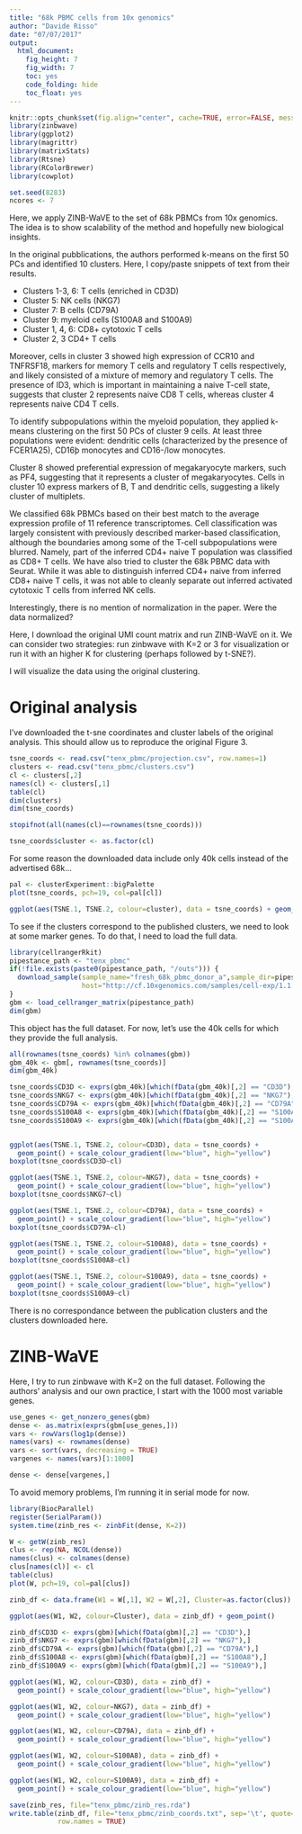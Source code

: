 ```yaml
---
title: "68k PBMC cells from 10x genomics"
author: "Davide Risso"
date: "07/07/2017"
output: 
  html_document: 
    fig_height: 7
    fig_width: 7
    toc: yes
    code_folding: hide
    toc_float: yes
---
```


```r
knitr::opts_chunk$set(fig.align="center", cache=TRUE, error=FALSE, message=FALSE, warning=TRUE)
library(zinbwave)
library(ggplot2)
library(magrittr)
library(matrixStats)
library(Rtsne)
library(RColorBrewer)
library(cowplot)

set.seed(8283)
ncores <- 7
```

Here, we apply ZINB-WaVE to the set of 68k PBMCs from 10x genomics. The idea is
to show scalability of the method and hopefully new biological insights.

In the original pubblications, the authors performed k-means on the first 50 PCs
and identified 10 clusters. Here, I copy/paste snippets of text from their results.

- Clusters 1-3, 6: T cells (enriched in CD3D)
- Cluster 5: NK cells (NKG7)
- Cluster 7: B cells (CD79A)
- Cluster 9: myeloid cells (S100A8 and S100A9)
- Cluster 1, 4, 6: CD8+ cytotoxic T cells
- Cluster 2, 3 CD4+ T cells

Moreover, cells in cluster 3 showed high expression of CCR10 and TNFRSF18, markers for memory T cells and regulatory T cells respectively, and likely consisted of a mixture of memory and regulatory T cells. The presence of ID3, which is important in maintaining a naive T-cell state, suggests that cluster 2 represents naive CD8 T cells, whereas cluster 4 represents naive CD4 T cells.

To identify subpopulations within the myeloid population, they applied k-means clustering on the first 50 PCs of cluster 9 cells. At least three populations were evident: dendritic cells (characterized by the presence of FCER1A25), CD16þ monocytes and CD16-/low monocytes.

Cluster 8 showed preferential expression of megakaryocyte markers, such as PF4, suggesting that it represents a cluster of megakaryocytes. Cells in cluster 10 express markers of B, T and dendritic cells, suggesting a likely cluster of multiplets.

We classified 68k PBMCs based on their best match to the average expression profile of 11 reference transcriptomes. Cell classification was largely consistent with previously described marker-based classification, although the boundaries among some of the T-cell subpopulations were blurred. Namely, part of the inferred CD4+ naive T population was classified as CD8+ T cells. We have also tried to cluster the 68k PBMC data with Seurat. While it was able to distinguish inferred CD4+ naive from inferred CD8+ naive T cells, it was not able to cleanly separate out inferred activated cytotoxic T cells from inferred NK cells.

Interestingly, there is no mention of normalization in the paper. Were the data normalized?

Here, I download the original UMI count matrix and run ZINB-WaVE on it. We can consider two strategies: run zinbwave with K=2 or 3 for visualization or run it with an higher K for clustering (perhaps followed by t-SNE?).

I will visualize the data using the original clustering.

# Original analysis

I've downloaded the t-sne coordinates and cluster labels of the original analysis.
This should allow us to reproduce the original Figure 3.

```r
tsne_coords <- read.csv("tenx_pbmc/projection.csv", row.names=1)
clusters <- read.csv("tenx_pbmc/clusters.csv")
cl <- clusters[,2]
names(cl) <- clusters[,1]
table(cl)
dim(clusters)
dim(tsne_coords)

stopifnot(all(names(cl)==rownames(tsne_coords)))

tsne_coords$cluster <- as.factor(cl)
```

For some reason the downloaded data include only 40k cells instead of the advertised 68k...

```r
pal <- clusterExperiment::bigPalette
plot(tsne_coords, pch=19, col=pal[cl])

ggplot(aes(TSNE.1, TSNE.2, colour=cluster), data = tsne_coords) + geom_point()
```

To see if the clusters correspond to the published clusters, we need to look at
some marker genes. To do that, I need to load the full data.

```r
library(cellrangerRkit)
pipestance_path <- "tenx_pbmc"
if(!file.exists(paste0(pipestance_path, "/outs"))) {
  download_sample(sample_name="fresh_68k_pbmc_donor_a",sample_dir=pipestance_path,
                  host="http://cf.10xgenomics.com/samples/cell-exp/1.1.0/")
}
gbm <- load_cellranger_matrix(pipestance_path)
dim(gbm)
```

This object has the full dataset. For now, let's use the 40k cells for which they
provide the full analysis.

```r
all(rownames(tsne_coords) %in% colnames(gbm))
gbm_40k <- gbm[, rownames(tsne_coords)]
dim(gbm_40k)

tsne_coords$CD3D <- exprs(gbm_40k)[which(fData(gbm_40k)[,2] == "CD3D"),]
tsne_coords$NKG7 <- exprs(gbm_40k)[which(fData(gbm_40k)[,2] == "NKG7"),]
tsne_coords$CD79A <- exprs(gbm_40k)[which(fData(gbm_40k)[,2] == "CD79A"),]
tsne_coords$S100A8 <- exprs(gbm_40k)[which(fData(gbm_40k)[,2] == "S100A8"),]
tsne_coords$S100A9 <- exprs(gbm_40k)[which(fData(gbm_40k)[,2] == "S100A9"),]


ggplot(aes(TSNE.1, TSNE.2, colour=CD3D), data = tsne_coords) + 
  geom_point() + scale_colour_gradient(low="blue", high="yellow")
boxplot(tsne_coords$CD3D~cl)

ggplot(aes(TSNE.1, TSNE.2, colour=NKG7), data = tsne_coords) + 
  geom_point() + scale_colour_gradient(low="blue", high="yellow")
boxplot(tsne_coords$NKG7~cl)

ggplot(aes(TSNE.1, TSNE.2, colour=CD79A), data = tsne_coords) + 
  geom_point() + scale_colour_gradient(low="blue", high="yellow")
boxplot(tsne_coords$CD79A~cl)

ggplot(aes(TSNE.1, TSNE.2, colour=S100A8), data = tsne_coords) + 
  geom_point() + scale_colour_gradient(low="blue", high="yellow")
boxplot(tsne_coords$S100A8~cl)

ggplot(aes(TSNE.1, TSNE.2, colour=S100A9), data = tsne_coords) + 
  geom_point() + scale_colour_gradient(low="blue", high="yellow")
boxplot(tsne_coords$S100A9~cl)

```

There is no correspondance between the publication clusters and the clusters downloaded 
here.

# ZINB-WaVE

Here, I try to run zinbwave with K=2 on the full dataset. Following the authors'
analysis and our own practice, I start with the 1000 most variable genes.

```r
use_genes <- get_nonzero_genes(gbm)
dense <- as.matrix(exprs(gbm[use_genes,]))
vars <- rowVars(log1p(dense))
names(vars) <- rownames(dense)
vars <- sort(vars, decreasing = TRUE)
vargenes <- names(vars)[1:1000]

dense <- dense[vargenes,]
```

To avoid memory problems, I'm running it in serial mode for now.

```r
library(BiocParallel)
register(SerialParam())
system.time(zinb_res <- zinbFit(dense, K=2))
```

```r
W <- getW(zinb_res)
clus <- rep(NA, NCOL(dense))
names(clus) <- colnames(dense)
clus[names(cl)] <- cl
table(clus)
plot(W, pch=19, col=pal[clus])

zinb_df <- data.frame(W1 = W[,1], W2 = W[,2], Cluster=as.factor(clus))

ggplot(aes(W1, W2, colour=Cluster), data = zinb_df) + geom_point()

zinb_df$CD3D <- exprs(gbm)[which(fData(gbm)[,2] == "CD3D"),]
zinb_df$NKG7 <- exprs(gbm)[which(fData(gbm)[,2] == "NKG7"),]
zinb_df$CD79A <- exprs(gbm)[which(fData(gbm)[,2] == "CD79A"),]
zinb_df$S100A8 <- exprs(gbm)[which(fData(gbm)[,2] == "S100A8"),]
zinb_df$S100A9 <- exprs(gbm)[which(fData(gbm)[,2] == "S100A9"),]

ggplot(aes(W1, W2, colour=CD3D), data = zinb_df) + 
  geom_point() + scale_colour_gradient(low="blue", high="yellow")

ggplot(aes(W1, W2, colour=NKG7), data = zinb_df) + 
  geom_point() + scale_colour_gradient(low="blue", high="yellow")

ggplot(aes(W1, W2, colour=CD79A), data = zinb_df) + 
  geom_point() + scale_colour_gradient(low="blue", high="yellow")

ggplot(aes(W1, W2, colour=S100A8), data = zinb_df) + 
  geom_point() + scale_colour_gradient(low="blue", high="yellow")

ggplot(aes(W1, W2, colour=S100A9), data = zinb_df) + 
  geom_point() + scale_colour_gradient(low="blue", high="yellow")
```

```r
save(zinb_res, file="tenx_pbmc/zinb_res.rda")
write.table(zinb_df, file="tenx_pbmc/zinb_coords.txt", sep='\t', quote=FALSE, 
            row.names = TRUE)
```
